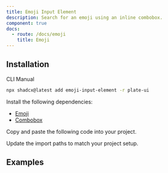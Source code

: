```yaml
---
title: Emoji Input Element
description: Search for an emoji using an inline combobox.
component: true
docs:
  - route: /docs/emoji
    title: Emoji
---
```


## Installation

<Tabs defaultValue="cli">

<TabsList>
<TabsTrigger value="cli">CLI</TabsTrigger>
<TabsTrigger value="manual">Manual</TabsTrigger>
</TabsList>
<TabsContent value="cli">

```bash
npx shadcx@latest add emoji-input-element -r plate-ui
```

</TabsContent>

<TabsContent value="manual">

<Steps>

<Step>

Install the following dependencies:

- [Emoji](/docs/emoji)
- [Combobox](/docs/combobox)

</Step>

<Step>

Copy and paste the following code into your project.

</Step>

<ComponentSource name="emoji-input-element" />

<Step>

Update the import paths to match your project setup.

</Step>

</Steps>

</TabsContent>

</Tabs>

## Examples

<ComponentPreview name="playground-demo" id="emoji" />

<ComponentSource src="../../templates/plate-playground-template/src/components/plate-editor.tsx" />
